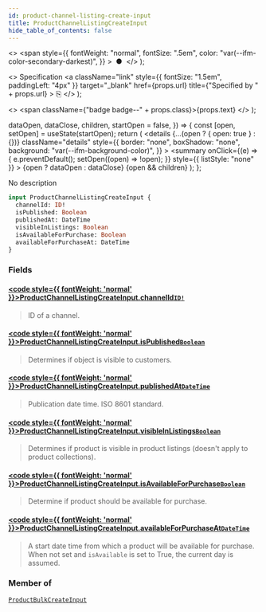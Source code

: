 ```yaml
---
id: product-channel-listing-create-input
title: ProductChannelListingCreateInput
hide_table_of_contents: false
---
```


  <>
    <span
      style={{
        fontWeight: "normal",
        fontSize: ".5em",
        color: "var(--ifm-color-secondary-darkest)",
      }}
    >
      &nbsp;●&nbsp;
    </span>
  </>
);

  <>
    Specification
    <a
      className="link"
      style={{ fontSize: "1.5em", paddingLeft: "4px" }}
      target="\_blank"
      href={props.url}
      title={"Specified by " + props.url}
    >
      ⎘
    </a>
  </>
);

  <>
    <span className={"badge badge--" + props.class}>{props.text}</span>
  </>
);


  dataOpen,
  dataClose,
  children,
  startOpen = false,
}) => {
  const [open, setOpen] = useState(startOpen);
  return (
    <details
      {...(open ? { open: true } : {})}
      className="details"
      style={{
        border: "none",
        boxShadow: "none",
        background: "var(--ifm-background-color)",
      }}
    >
      <summary
        onClick={(e) => {
          e.preventDefault();
          setOpen((open) => !open);
        }}
        style={{ listStyle: "none" }}
      >
        {open ? dataOpen : dataClose}
      </summary>
      {open && children}
    </details>
  );
};

No description

```graphql
input ProductChannelListingCreateInput {
  channelId: ID!
  isPublished: Boolean
  publishedAt: DateTime
  visibleInListings: Boolean
  isAvailableForPurchase: Boolean
  availableForPurchaseAt: DateTime
}
```

### Fields

#### [<code style={{ fontWeight: 'normal' }}>ProductChannelListingCreateInput.<b>channelId</b></code>](#)<Bullet />[`ID!`](../../../api-storefront/miscellaneous/scalars/id) <Badge class="secondary" text="non-null"/> <Badge class="secondary" text="scalar"/>

> ID of a channel.

#### [<code style={{ fontWeight: 'normal' }}>ProductChannelListingCreateInput.<b>isPublished</b></code>](#)<Bullet />[`Boolean`](../../../api-storefront/miscellaneous/scalars/boolean) <Badge class="secondary" text="scalar"/>

> Determines if object is visible to customers.

#### [<code style={{ fontWeight: 'normal' }}>ProductChannelListingCreateInput.<b>publishedAt</b></code>](#)<Bullet />[`DateTime`](../../../api-storefront/miscellaneous/scalars/date-time) <Badge class="secondary" text="scalar"/>

> Publication date time. ISO 8601 standard.

#### [<code style={{ fontWeight: 'normal' }}>ProductChannelListingCreateInput.<b>visibleInListings</b></code>](#)<Bullet />[`Boolean`](../../../api-storefront/miscellaneous/scalars/boolean) <Badge class="secondary" text="scalar"/>

> Determines if product is visible in product listings (doesn't apply to product collections).

#### [<code style={{ fontWeight: 'normal' }}>ProductChannelListingCreateInput.<b>isAvailableForPurchase</b></code>](#)<Bullet />[`Boolean`](../../../api-storefront/miscellaneous/scalars/boolean) <Badge class="secondary" text="scalar"/>

> Determine if product should be available for purchase.

#### [<code style={{ fontWeight: 'normal' }}>ProductChannelListingCreateInput.<b>availableForPurchaseAt</b></code>](#)<Bullet />[`DateTime`](../../../api-storefront/miscellaneous/scalars/date-time) <Badge class="secondary" text="scalar"/>

> A start date time from which a product will be available for purchase. When not set and `isAvailable` is set to True, the current day is assumed.

### Member of

[`ProductBulkCreateInput`](../../../api-storefront/products/inputs/product-bulk-create-input) <Badge class="secondary" text="input"/>
